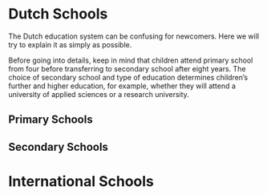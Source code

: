 # Dutch Schools  
The Dutch education system can be confusing for newcomers. Here we will try to explain it as simply as possible. 

<Callout>
  Before going into details, keep in mind that children attend primary school from four before transferring to secondary school after eight years. The choice of secondary school and type of education determines children’s further and higher education, for example, whether they will attend a university of applied sciences or a research university. 
</Callout>

## Primary Schools 
## Secondary Schools 
# International Schools 
